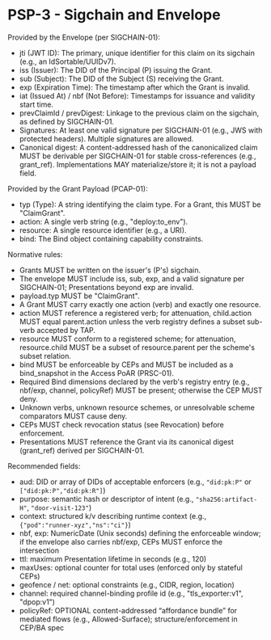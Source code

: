 # PSP-3 - Sigchain and Envelope

Provided by the Envelope (per SIGCHAIN-01):

- jti (JWT ID): The primary, unique identifier for this claim on its sigchain
  (e.g., an IdSortable/UUIDv7).
- iss (Issuer): The DID of the Principal (P) issuing the Grant.
- sub (Subject): The DID of the Subject (S) receiving the Grant.
- exp (Expiration Time): The timestamp after which the Grant is invalid.
- iat (Issued At) / nbf (Not Before): Timestamps for issuance and validity start
  time.
- prevClaimId / prevDigest: Linkage to the previous claim on the sigchain, as
  defined by SIGCHAIN-01.
- Signatures: At least one valid signature per SIGCHAIN-01 (e.g., JWS with
  protected headers). Multiple signatures are allowed.
- Canonical digest: A content-addressed hash of the canonicalized claim MUST be
  derivable per SIGCHAIN-01 for stable cross-references (e.g., grant_ref).
  Implementations MAY materialize/store it; it is not a payload field.

Provided by the Grant Payload (PCAP-01):

- typ (Type): A string identifying the claim type. For a Grant, this MUST be
  "ClaimGrant".
- action: A single verb string (e.g., "deploy:to_env").
- resource: A single resource identifier (e.g., a URI).
- bind: The Bind object containing capability constraints.

Normative rules:

- Grants MUST be written on the issuer's (P's) sigchain.
- The envelope MUST include iss, sub, exp, and a valid signature per
  SIGCHAIN-01; Presentations beyond exp are invalid.
- payload.typ MUST be "ClaimGrant".
- A Grant MUST carry exactly one action (verb) and exactly one resource.
- action MUST reference a registered verb; for attenuation, child.action MUST
  equal parent.action unless the verb registry defines a subset sub-verb
  accepted by TAP.
- resource MUST conform to a registered scheme; for attenuation, resource.child
  MUST be a subset of resource.parent per the scheme's subset relation.
- bind MUST be enforceable by CEPs and MUST be included as a bind_snapshot in
  the Access PoAR (PRSC-01).
- Required Bind dimensions declared by the verb's registry entry (e.g., nbf/exp,
  channel, policyRef) MUST be present; otherwise the CEP MUST deny.
- Unknown verbs, unknown resource schemes, or unresolvable scheme comparators
  MUST cause deny.
- CEPs MUST check revocation status (see Revocation) before enforcement.
- Presentations MUST reference the Grant via its canonical digest (grant_ref)
  derived per SIGCHAIN-01.

Recommended fields:

- aud: DID or array of DIDs of acceptable enforcers (e.g., `"did:pk:P"` or
  `["did:pk:P","did:pk:R"]`)
- purpose: semantic hash or descriptor of intent (e.g., `"sha256:artifact-H"`,
  `"door-visit-123"`)
- context: structured k/v describing runtime context (e.g.,
  `{"pod":"runner-xyz","ns":"ci"}`)
- nbf, exp: NumericDate (Unix seconds) defining the enforceable window; if the
  envelope also carries nbf/exp, CEPs MUST enforce the intersection
- ttl: maximum Presentation lifetime in seconds (e.g., 120)
- maxUses: optional counter for total uses (enforced only by stateful CEPs)
- geofence / net: optional constraints (e.g., CIDR, region, location)
- channel: required channel-binding profile id (e.g., "tls_exporter:v1",
  "dpop:v1")
- policyRef: OPTIONAL content-addressed “affordance bundle” for mediated flows
  (e.g., Allowed-Surface); structure/enforcement in CEP/BA spec
